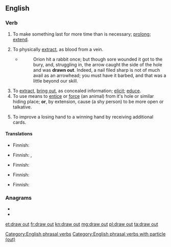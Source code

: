 ==English==

===Verb===
{{en-verb|head=[[draw]] [[out]]|draws out|drawing out|drew out|drawn out}}

# To make something last for more time than is necessary; [[prolong]]; [[extend]].
#: {{ux|en|It seems the boss tries to '''draw out''' these meetings for as long as possible {{nowrap|just to punish us.}}}}
# To physically [[extract]], as blood from a vein.
#* {{RQ:RJfrs AmtrPqr|II|071}}
#*: Orion hit a rabbit once; but though sore wounded it got to the bury, and, struggling in, the arrow caught the side of the hole and was '''drawn out'''. Indeed, a nail filed sharp is not of much avail as an arrowhead; you must have it barbed, and that was a little beyond our skill.
# To [[extract]], [[bring out]], as concealed information; [[elicit]]; [[educe]].
# To use means to [[entice]] or [[force]] (an animal) from it's hole or similar hiding place; '''or''', by extension, cause (a shy person) to be more open or talkative.
#: {{ux|en|They used raw meat to '''draw''' the beast '''out''' of the cave.&emsp; {{nowrap|She's really a neat person if you just take the time to '''draw''' her '''out'''.}}}}
# {{lb|en|poker}} To improve a losing hand to a winning hand by receiving additional cards.
#: {{ux|en|Jill had a flush on the [[turn]], but Jimmy '''drew out''' by completing a full house on the [[river]].}}

====Translations====
{{trans-top|to make something last for more time than is necessary}}
* Finnish: {{t|fi|pitkittää}}
{{trans-mid}}
{{trans-bottom}}

{{trans-top|to physically extract}}
* Finnish: {{t|fi|valuttaa}}, {{t|fi|vuodattaa}}
{{trans-mid}}
{{trans-bottom}}

{{trans-top|to extract, bring out}}
* Finnish: {{t+|fi|paljastaa}}
{{trans-mid}}
{{trans-bottom}}

{{trans-top|to entice or force from a hiding place}}
* Finnish: {{t+|fi|houkutella}}
{{trans-mid}}
{{trans-bottom}}

{{trans-top|poker: to improve a losing hand}}
* Finnish: {{t+|fi|parantaa}}
{{trans-mid}}
{{trans-bottom}}

===Anagrams===
* {{l|en|outdraw}}
* {{l|en|outward}}

[[Category:English phrasal verbs]]
[[Category:English phrasal verbs with particle (out)]]

[[et:draw out]]
[[fr:draw out]]
[[kn:draw out]]
[[mg:draw out]]
[[pl:draw out]]
[[ta:draw out]]